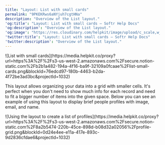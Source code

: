```yaml
---
title: "Layout: List with small cards"
permalink: "9PKEKRws6aNYjuh7cgtHNa"
description: "Overview of the List layout."
'og:title': "Layout: List with small cards – Softr Help Docs"
'og:description': "Overview of the List layout."
'og:image': "https://res.cloudinary.com/helpkit/image/upload/c_scale,w_700,q_auto/v1674219840/softrdocs_meta_OG_Image_Url_258f31c013.png"
'twitter:title': "Layout: List with small cards – Softr Help Docs"
'twitter:description': "Overview of the List layout."
---
```

<Frame caption="List with small cards">![List with small cards](https://media.helpkit.co/proxy?url=https%3A%2F%2Fs3-us-west-2.amazonaws.com%2Fsecure.notion-static.com%2Fb2b1a482-194a-4f16-ba9f-32109a0fcaae%2Flist-small-cards.png&blockId=76edcd97-180b-4463-b2da-4f72be3ad3bc&projectId=1032)</Frame>

This layout allows organizing your data into a grid with smaller cells. It's perfect when you don't need to show much info for each record and need to fit a bigger number of items into the given space. Below you can see an example of using this layout to display brief people profiles with image, email, and name.
<Frame caption="Using the layout to create a list of profiles">![Using the layout to create a list of profiles](https://media.helpkit.co/proxy?url=https%3A%2F%2Fs3-us-west-2.amazonaws.com%2Fsecure.notion-static.com%2F8a2b5474-220b-45ce-898d-b08d32a02056%2Fprofile-grid.png&blockId=0d24e4ee-e11a-417e-893c-9d2836cfdae6&projectId=1032)</Frame>